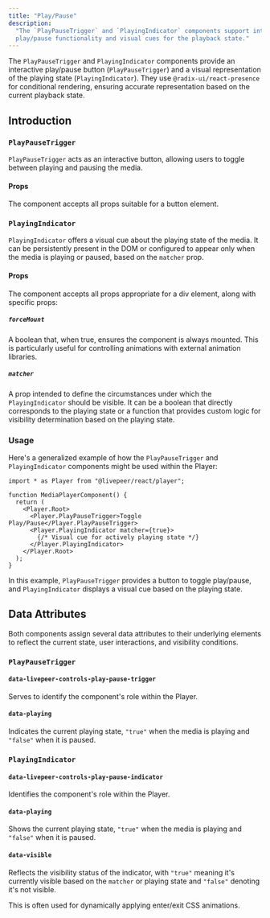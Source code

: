 ```yaml
---
title: "Play/Pause"
description:
  "The `PlayPauseTrigger` and `PlayingIndicator` components support interactive
  play/pause functionality and visual cues for the playback state."
---
```


The `PlayPauseTrigger` and `PlayingIndicator` components provide an interactive
play/pause button (`PlayPauseTrigger`) and a visual representation of the
playing state (`PlayingIndicator`). They use `@radix-ui/react-presence` for
conditional rendering, ensuring accurate representation based on the current
playback state.

## Introduction

### `PlayPauseTrigger`

`PlayPauseTrigger` acts as an interactive button, allowing users to toggle
between playing and pausing the media.

#### Props

The component accepts all props suitable for a button element.

### `PlayingIndicator`

`PlayingIndicator` offers a visual cue about the playing state of the media. It
can be persistently present in the DOM or configured to appear only when the
media is playing or paused, based on the `matcher` prop.

#### Props

The component accepts all props appropriate for a div element, along with
specific props:

##### `forceMount`

A boolean that, when true, ensures the component is always mounted. This is
particularly useful for controlling animations with external animation
libraries.

##### `matcher`

A prop intended to define the circumstances under which the `PlayingIndicator`
should be visible. It can be a boolean that directly corresponds to the playing
state or a function that provides custom logic for visibility determination
based on the playing state.

### Usage

Here's a generalized example of how the `PlayPauseTrigger` and
`PlayingIndicator` components might be used within the Player:

```tsx
import * as Player from "@livepeer/react/player";

function MediaPlayerComponent() {
  return (
    <Player.Root>
      <Player.PlayPauseTrigger>Toggle Play/Pause</Player.PlayPauseTrigger>
      <Player.PlayingIndicator matcher={true}>
        {/* Visual cue for actively playing state */}
      </Player.PlayingIndicator>
    </Player.Root>
  );
}
```

In this example, `PlayPauseTrigger` provides a button to toggle play/pause, and
`PlayingIndicator` displays a visual cue based on the playing state.

## Data Attributes

Both components assign several data attributes to their underlying elements to
reflect the current state, user interactions, and visibility conditions.

### `PlayPauseTrigger`

#### `data-livepeer-controls-play-pause-trigger`

Serves to identify the component's role within the Player.

#### `data-playing`

Indicates the current playing state, `"true"` when the media is playing and
`"false"` when it is paused.

### `PlayingIndicator`

#### `data-livepeer-controls-play-pause-indicator`

Identifies the component's role within the Player.

#### `data-playing`

Shows the current playing state, `"true"` when the media is playing and
`"false"` when it is paused.

#### `data-visible`

Reflects the visibility status of the indicator, with `"true"` meaning it's
currently visible based on the `matcher` or playing state and `"false"` denoting
it's not visible.

This is often used for dynamically applying enter/exit CSS animations.
